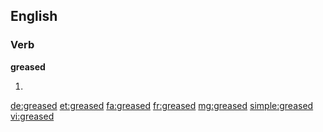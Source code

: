 ==English==

===Verb===
'''greased'''

# {{past of|grease}}

[[de:greased]]
[[et:greased]]
[[fa:greased]]
[[fr:greased]]
[[mg:greased]]
[[simple:greased]]
[[vi:greased]]